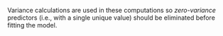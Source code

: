 Variance calculations are used in these computations so _zero-variance_ predictors (i.e., with a single unique value) should be eliminated before fitting the model. 


